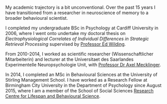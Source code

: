 
My academic trajectory is a bit unconventional. Over the past 15 years I have transitioned from a researcher in neuroscience of memory to a broader behavioural scientist.

I completed my undergraduate BSc in Psychology at Cardiff University in 2006, where I went onto undertake my doctoral thesis on _Electrophysiological Correlates of Individual Differences in Strategic Retrieval Processing_ supervised by [Professor Ed Wilding](https://www.birmingham.ac.uk/staff/profiles/psychology/wilding-edward.aspx).

From 2010-2014, I worked as scientific researcher (Wissenschaftlicher Mitarbeiterin) and lecturer at the Universitaet des Saarlandes Experimentelle Neuropsychologie Unit, with [Professor Dr Axel Mecklinger](http://www.neuro.psychologie.uni-saarland.de/pages/staff/staff_lebenslauf/mecklinger.html). 

In 2014, I completed an MSc in Behavioural Sciences at the University of Stirling Management School. I have worked as a Research Fellow at Birmingham City University in the Department of Psychology since August 2015, where I am a member of the School of Social Sciences [Research Centre for Lifespan and Behavioural Science](https://www.bcu.ac.uk/social-sciences/research/lifespan-and-behavioural-science#:~:text=Investigating%20and%20developing%20understanding%20of,emotional%20development%20throughout%20the%20lifespan.).

